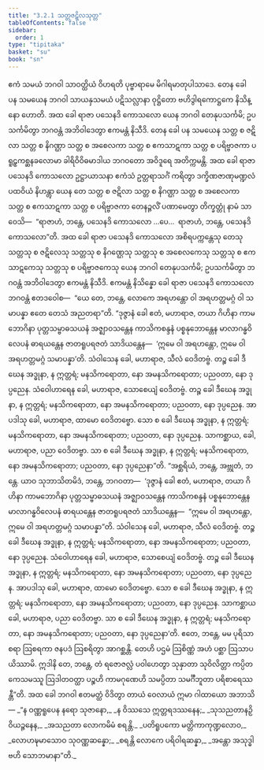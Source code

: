 ```yaml
---
title: "3.2.1 သတ္တဇဋိလသုတ္တ"
tableOfContents: false
sidebar:
  order: 1
type: "tipitaka"
basket: "su"
book: "sn"
---
```



<DynamicBreadcrumb />

<Division number="122" book="sn" e="ch" v="18" p="298">

<Paragraph number="630" book="sn">
ဧကံ သမယံ ဘဂဝါ သာဝတ္ထိယံ ဝိဟရတိ ပုဗ္ဗာရာမေ မိဂါရမာတုပါသာဒေ. တေန ခေါ ပန သမယေန ဘဂဝါ သာယနှသမယံ ပဋိသလ္လာနာ ဝုဋ္ဌိတော ဗဟိဒွါရကောဋ္ဌကေ နိသိန္နော ဟောတိ. အထ ခေါ ရာဇာ ပသေနဒိ ကောသလော ယေန ဘဂဝါ တေနုပသင်္ကမိ; ဥပသင်္ကမိတွာ ဘဂဝန္တံ အဘိဝါဒေတွာ ဧကမန္တံ နိသီဒိ.
</Paragraph>

<Paragraph number="631" book="sn">
တေန ခေါ ပန သမယေန သတ္တ စ ဇဋိလာ သတ္တ စ နိဂဏ္ဌာ သတ္တ စ အစေလကာ သတ္တ စ ဧကသာဋကာ သတ္တ စ ပရိဗ္ဗာဇကာ ပရူဠှကစ္ဆနခလောမာ ခါရိဝိဝိဓမာဒါယ ဘဂဝတော အဝိဒူရေ အတိက္ကမန္တိ. အထ ခေါ ရာဇာ ပသေနဒိ ကောသလော ဥဋ္ဌာယာသနာ ဧကံသံ ဥတ္တရာသင်္ဂံ ကရိတွာ ဒက္ခိဏဇာဏုမဏ္ဍလံ ပထဝိယံ နိဟန္တွာ ယေန တေ သတ္တ စ ဇဋိလာ သတ္တ စ နိဂဏ္ဌာ သတ္တ စ အစေလကာ သတ္တ စ ဧကသာဋကာ သတ္တ စ ပရိဗ္ဗာဇကာ တေနဉ္ဇလိံ ပဏာမေတွာ တိက္ခတ္တုံ နာမံ သာဝေသိ—  “ရာဇာဟံ, ဘန္တေ, ပသေနဒိ ကောသလော …ပေ…  ရာဇာဟံ, ဘန္တေ, ပသေနဒိ ကောသလော”တိ.
</Paragraph>

<Paragraph number="632" book="sn">
အထ ခေါ ရာဇာ ပသေနဒိ ကောသလော အစိရပက္ကန္တေသု တေသု သတ္တသု စ ဇဋိလေသု သတ္တသု စ နိဂဏ္ဌေသု သတ္တသု စ အစေလကေသု သတ္တသု စ ဧကသာဋကေသု သတ္တသု စ ပရိဗ္ဗာဇကေသု ယေန ဘဂဝါ တေနုပသင်္ကမိ; ဥပသင်္ကမိတွာ ဘဂဝန္တံ အဘိဝါဒေတွာ ဧကမန္တံ နိသီဒိ. ဧကမန္တံ နိသိန္နော ခေါ ရာဇာ ပသေနဒိ ကောသလော ဘဂဝန္တံ ဧတဒဝေါစ—  “ယေ တေ, ဘန္တေ, လောကေ အရဟန္တော ဝါ အရဟတ္တမဂ္ဂံ ဝါ သမာပန္နာ ဧတေ တေသံ အညတရာ”တိ.
</Paragraph>

<Paragraph number="633" book="sn">
“ဒုဇ္ဇာနံ ခေါ ဧတံ, မဟာရာဇ, တယာ ဂိဟိနာ ကာမဘောဂိနာ ပုတ္တသမ္ဗာဓသယနံ အဇ္ဈာဝသန္တေန ကာသိကစန္ဒနံ ပစ္စနုဘောန္တေန မာလာဂန္ဓဝိလေပနံ ဓာရယန္တေန ဇာတရူပရဇတံ သာဒိယန္တေန—  ‘ဣမေ ဝါ အရဟန္တော, ဣမေ ဝါ အရဟတ္တမဂ္ဂံ သမာပန္နာ’တိ.
</Paragraph>

<Paragraph number="634" book="sn">
သံဝါသေန ခေါ, မဟာရာဇ, သီလံ ဝေဒိတဗ္ဗံ. တဉ္စ ခေါ ဒီဃေန အဒ္ဓုနာ, န ဣတ္တရံ; မနသိကရောတာ, နော အမနသိကရောတာ; ပညဝတာ, နော ဒုပ္ပညေန. သံဝေါဟာရေန ခေါ, မဟာရာဇ, သောစေယျံ ဝေဒိတဗ္ဗံ. တဉ္စ ခေါ ဒီဃေန အဒ္ဓုနာ, န ဣတ္တရံ; မနသိကရောတာ, နော အမနသိကရောတာ; ပညဝတာ, နော ဒုပ္ပညေန. အာပဒါသု ခေါ, မဟာရာဇ, ထာမော ဝေဒိတဗ္ဗော. သော စ ခေါ ဒီဃေန အဒ္ဓုနာ, န ဣတ္တရံ; မနသိကရောတာ, နော အမနသိကရောတာ; ပညဝတာ, နော ဒုပ္ပညေန. သာကစ္ဆာယ, ခေါ, မဟာရာဇ, ပညာ ဝေဒိတဗ္ဗာ. သာ စ ခေါ ဒီဃေန အဒ္ဓုနာ, န ဣတ္တရံ; မနသိကရောတာ, နော အမနသိကရောတာ; ပညဝတာ, နော ဒုပ္ပညေနာ”တိ.
</Paragraph>

<Paragraph number="635" book="sn">
“အစ္ဆရိယံ, ဘန္တေ, အဗ္ဘုတံ, ဘန္တေ. ယာဝ သုဘာသိတမိဒံ, ဘန္တေ, ဘဂဝတာ—  ‘ဒုဇ္ဇာနံ ခေါ ဧတံ, မဟာရာဇ, တယာ ဂိဟိနာ ကာမဘောဂိနာ ပုတ္တသမ္ဗာဓသယနံ အဇ္ဈာဝသန္တေန ကာသိကစန္ဒနံ ပစ္စနုဘောန္တေန မာလာဂန္ဓဝိလေပနံ ဓာရယန္တေန ဇာတရူပရဇတံ သာဒိယန္တေန—  “ဣမေ ဝါ အရဟန္တော, ဣမေ ဝါ အရဟတ္တမဂ္ဂံ သမာပန္နာ”တိ. သံဝါသေန ခေါ, မဟာရာဇ, သီလံ ဝေဒိတဗ္ဗံ. တဉ္စ ခေါ ဒီဃေန အဒ္ဓုနာ, န ဣတ္တရံ; မနသိကရောတာ, နော အမနသိကရောတာ; ပညဝတာ, နော ဒုပ္ပညေန. သံဝေါဟာရေန ခေါ, မဟာရာဇ, သောစေယျံ ဝေဒိတဗ္ဗံ. တဉ္စ ခေါ ဒီဃေန အဒ္ဓုနာ, န ဣတ္တရံ; မနသိကရောတာ, နော အမနသိကရောတာ; ပညဝတာ, နော ဒုပ္ပညေန. အာပဒါသု ခေါ, မဟာရာဇ, ထာမော ဝေဒိတဗ္ဗော. သော စ ခေါ ဒီဃေန အဒ္ဓုနာ, န ဣတ္တရံ; မနသိကရောတာ, နော အမနသိကရောတာ; ပညဝတာ, နော ဒုပ္ပညေန. သာကစ္ဆာယ ခေါ, မဟာရာဇ, ပညာ ဝေဒိတဗ္ဗာ. သာ စ ခေါ ဒီဃေန အဒ္ဓုနာ, န ဣတ္တရံ; မနသိကရောတာ, နော အမနသိကရောတာ; ပညဝတာ, နော ဒုပ္ပညေနာ’တိ.
</Paragraph>

<Paragraph number="636" book="sn">
ဧတေ, ဘန္တေ, မမ ပုရိသာ စရာ ဩစရကာ ဇနပဒံ ဩစရိတွာ အာဂစ္ဆန္တိ. တေဟိ ပဌမံ ဩစိဏ္ဏံ အဟံ ပစ္ဆာ ဩသာပယိဿာမိ. ဣဒါနိ တေ, ဘန္တေ, တံ ရဇောဇလ္လံ ပဝါဟေတွာ သုနှာတာ သုဝိလိတ္တာ ကပ္ပိတကေသမဿူ ဩဒါတဝတ္ထာ ပဉ္စဟိ ကာမဂုဏေဟိ သမပ္ပိတာ သမင်္ဂီဘူတာ ပရိစာရေဿန္တီ”တိ.
</Paragraph>

<Paragraph number="637" book="sn">
အထ ခေါ ဘဂဝါ ဧတမတ္ထံ ဝိဒိတွာ တာယံ ဝေလာယံ ဣမာ ဂါထာယော အဘာသိ—
</Paragraph>

<Paragraph number="638" type="verses" book="sn">
_“န ဝဏ္ဏရူပေန နရော သုဇာနော,_  
_န ဝိဿသေ ဣတ္တရဒဿနေန;_  
_သုသညတာနဉှိ ဝိယဉ္ဇနေန,_  
_အသညတာ လောကမိမံ စရန္တိ._  

</Paragraph>

<Paragraph number="639" type="verses" book="sn">
_ပတိရူပကော မတ္တိကာကုဏ္ဍလောဝ,_  
_လောဟဍ္ဎမာသောဝ သုဝဏ္ဏဆန္နော;_  
_စရန္တိ လောကေ ပရိဝါရဆန္နာ,_  
_အန္တော အသုဒ္ဓါ ဗဟိ သောဘမာနာ”တိ._
</Paragraph>
</Division>